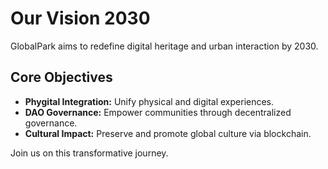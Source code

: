# Our Vision 2030

GlobalPark aims to redefine digital heritage and urban interaction by 2030.

## Core Objectives

- **Phygital Integration:** Unify physical and digital experiences.
- **DAO Governance:** Empower communities through decentralized governance.
- **Cultural Impact:** Preserve and promote global culture via blockchain.

Join us on this transformative journey.
